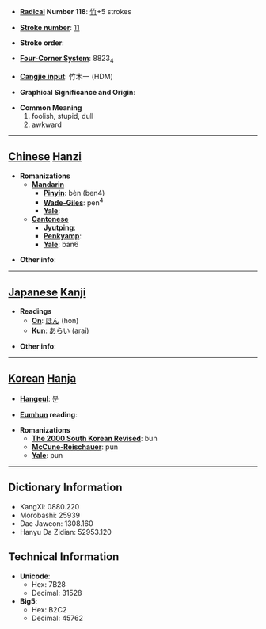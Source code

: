 * '''[[Wiktionary:Chinese radical index| Radical]] Number 118''': [[Wiktionary:Chinese radical index 竹|竹]]+5 strokes

* '''[[Wiktionary:Chinese total strokes index|Stroke number]]''': [[Wiktionary:Chinese total strokes index 11|11]]

* '''Stroke order''': 

* '''[[Wiktionary:Chinese four corner index|Four-Corner System]]''': 8823<sub>4</sub>

* '''[[Wiktionary:Chinese Cangjie index|Cangjie input]]''': 竹木一 (HDM)

* '''Graphical Significance and Origin''': 

* '''Common Meaning'''
*#foolish, stupid, dull
*# awkward


----

== [[Chinese]] [[Hanzi]] ==

* '''Romanizations'''
** '''[[Mandarin]]'''
*** '''[[Pinyin]]''': bèn (ben4)
*** '''[[Wade-Giles]]''': pen<sup>4</sup>
*** '''[[Yale]]''': 
** '''[[Cantonese]]'''
*** '''[[Jyutping]]''':
*** '''[[Penkyamp]]''': 
*** '''[[Yale]]''': ban6

* '''Other info''': 

----

== [[Japanese]] [[Kanji]] ==

* '''Readings'''
** '''[[On]]''': [[ほん]] (hon)
** '''[[Kun]]''': [[あらい]] (arai)

* '''Other info''':  

----

== [[Korean]] [[Hanja]] ==

* '''[[Hangeul]]''': 분

* '''[[Eumhun]] reading''': 

* '''Romanizations'''
** '''[[The 2000 South Korean Revised Romanization|The 2000 South Korean Revised]]''': bun
** '''[[McCune-Reischauer]]''': pun
** '''[[Yale]]''': pun

----

== Dictionary Information ==

* KangXi: 0880.220
* Morobashi: 25939
* Dae Jaweon: 1308.160
* Hanyu Da Zidian: 52953.120

== Technical Information ==

* '''Unicode''':
** Hex: 7B28
** Decimal: 31528
* '''Big5''':
** Hex: B2C2
** Decimal: 45762
